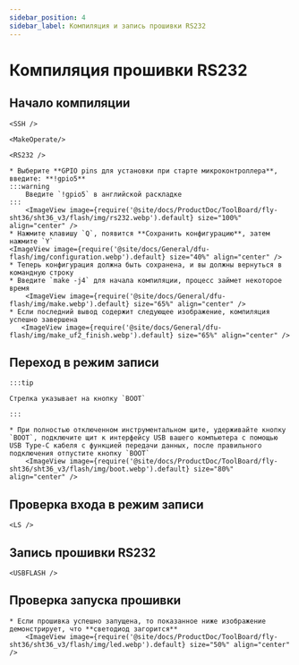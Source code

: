 ```yaml
---
sidebar_position: 4
sidebar_label: Компиляция и запись прошивки RS232
---
```




# Компиляция прошивки RS232

## Начало компиляции

    <SSH />

    <MakeOperate/>

    <RS232 />

    * Выберите **GPIO pins для установки при старте микроконтроллера**, введите: **!gpio5**
    :::warning
        Введите `!gpio5` в английской раскладке
    :::
        <ImageView image={require('@site/docs/ProductDoc/ToolBoard/fly-sht36/sht36_v3/flash/img/rs232.webp').default} size="100%" align="center" />
    * Нажмите клавишу `Q`, появится **Сохранить конфигурацию**, затем нажмите `Y`
    <ImageView image={require('@site/docs/General/dfu-flash/img/configuration.webp').default} size="40%" align="center" />
    * Теперь конфигурация должна быть сохранена, и вы должны вернуться в командную строку
    * Введите `make -j4` для начала компиляции, процесс займет некоторое время
        <ImageView image={require('@site/docs/General/dfu-flash/img/make.webp').default} size="65%" align="center" />
    * Если последний вывод содержит следующее изображение, компиляция успешно завершена
       <ImageView image={require('@site/docs/General/dfu-flash/img/make_uf2_finish.webp').default} size="65%" align="center" />




## Переход в режим записи

    :::tip

    Стрелка указывает на кнопку `BOOT`

    :::

    * При полностью отключенном инструментальном щите, удерживайте кнопку `BOOT`, подключите щит к интерфейсу USB вашего компьютера с помощью USB Type-C кабеля с функцией передачи данных, после правильного подключения отпустите кнопку `BOOT`
        <ImageView image={require('@site/docs/ProductDoc/ToolBoard/fly-sht36/sht36_v3/flash/img/boot.webp').default} size="80%" align="center" />

## Проверка входа в режим записи

    <LS />


## Запись прошивки RS232
    
    <USBFLASH />
    


## Проверка запуска прошивки

    * Если прошивка успешно запущена, то показанное ниже изображение демонстрирует, что **светодиод загорится**
        <ImageView image={require('@site/docs/ProductDoc/ToolBoard/fly-sht36/sht36_v3/flash/img/led.webp').default} size="50%" align="center" />

